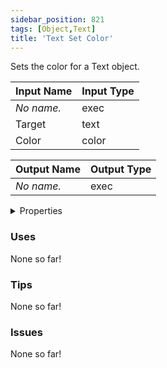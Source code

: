 ```yaml
---
sidebar_position: 821
tags: [Object,Text]
title: 'Text Set Color'
---
```


Sets the color for a Text object.






<EsbSvg />

| Input Name | Input Type |
|-----------|-----------|
| *No name.* | exec |
| Target | text |
| Color | color |

| Output Name | Output Type |
|-----------|-----------|
| *No name.* | exec |


<details>
  <summary>Properties</summary>
  <div>
    <div>
    <table>
      <thead>
        <tr>
          <th>Is beta required?</th>
          <th>❌</th>
        </tr>
        <tr>
          <th>Is this chip a trolling risk?</th>
          <th>❌</th>
        </tr>
        <tr>
          <th>Is this chip a role assignment risk?</th>
          <th>❌</th>
        </tr>
        <tr>
          <th>Chip UUID</th>
          <th>0bfaa337-46a1-472f-beac-12faa21867d4</th>
        </tr>
      </thead>
    </table>
    </div>
  </div>
</details>

### Uses

None so far!

### Tips

None so far!

### Issues

None so far!